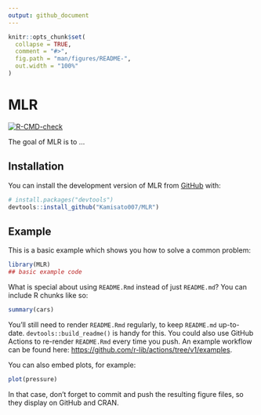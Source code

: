 ```yaml
---
output: github_document
---
```


<!-- README.md is generated from README.Rmd. Please edit that file -->

```r
knitr::opts_chunk$set(
  collapse = TRUE,
  comment = "#>",
  fig.path = "man/figures/README-",
  out.width = "100%"
)
```

# MLR

<!-- badges: start -->
[![R-CMD-check](https://github.com/Kamisato007/MLR/actions/workflows/R-CMD-check.yaml/badge.svg)](https://github.com/Kamisato007/MLR/actions/workflows/R-CMD-check.yaml)
<!-- badges: end -->

The goal of MLR is to ...

## Installation

You can install the development version of MLR from [GitHub](https://github.com/) with:

``` r
# install.packages("devtools")
devtools::install_github("Kamisato007/MLR")
```

## Example

This is a basic example which shows you how to solve a common problem:

```r
library(MLR)
## basic example code
```

What is special about using `README.Rmd` instead of just `README.md`? You can include R chunks like so:

```r
summary(cars)
```

You'll still need to render `README.Rmd` regularly, to keep `README.md` up-to-date. `devtools::build_readme()` is handy for this. You could also use GitHub Actions to re-render `README.Rmd` every time you push. An example workflow can be found here: <https://github.com/r-lib/actions/tree/v1/examples>.

You can also embed plots, for example:

```r
plot(pressure)
```

In that case, don't forget to commit and push the resulting figure files, so they display on GitHub and CRAN.
